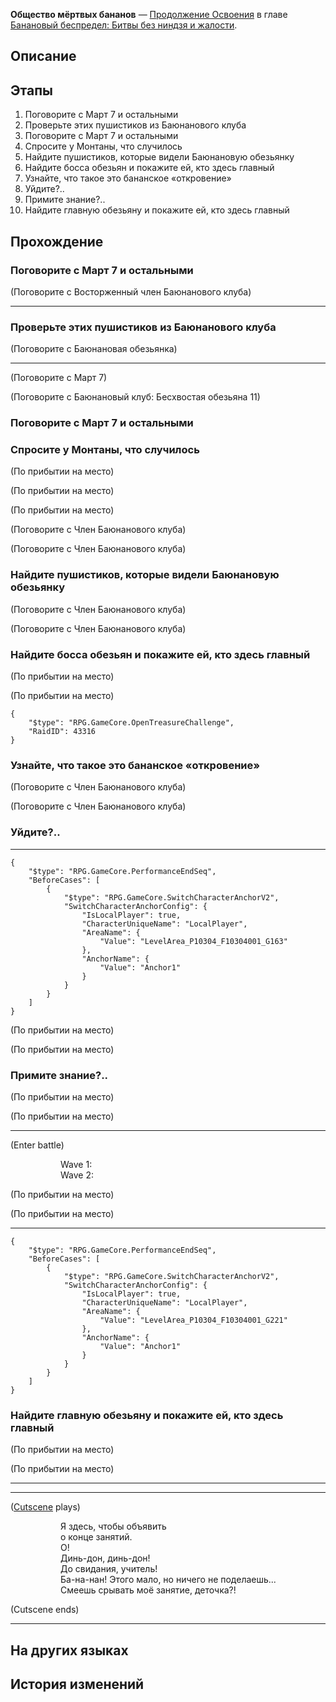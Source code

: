 {{Дополнить|Диалоги.}}
{{Миссия Инфобокс
|id              = 1034206
|Название        = 
|Изображение     = Миссия Освоения Общество мёртвых бананов.png
|Тип             = Продолжение Освоения
|События         = 
|Глава           = Банановый беспредел: Битвы без ниндзя и жалости
|Условия         = Завершена [[Продолжение Освоения]] ''[[Заводной банан]]''
|Персонажи       = Баюнановая обезьянка; Баюнановый клуб: Бесхвостая обезьяна 11; Баюнановый клуб: Человек умелый 244 - Март 7; Бутхилл; Восторженный член Баюнанового клуба; Март 7; Неизвестная Баюнановая обезьянка; Первопроходец; Преграждающие путь члены Баюнанового клуба; Член Баюнанового клуба
|СтартЛокация    = [[Пенакония]] — [[Риф потока сновидений]]
|Локации         = Риф потока сновидений
|Предыдущая      = Заводной банан
|Следующая       = Идущие за хвостом обезьяны
|Награды         = Опыт Освоения*600; Звёздный нефрит*80; Путеводитель путешественника*8; Утраченный кристалл*8; Кредиты*80 000
}}
'''Общество мёртвых бананов''' — [[Продолжение Освоения]] в главе [[Банановый беспредел: Битвы без ниндзя и жалости]].

==Описание==
{{Описание|Бутхилл встречает Март 7, которая попадает в Баюнановый клуб по чистой случайности. Бутхилл крадёт пропуск Март 7 «Отучилась мыслить», который предоставляет право премиального членства в клубе, и получает возможность лично встретиться с Баюнановой обезьянкой. Перед его глазами предстаёт иллюзия, которая контролирует психику остальных. Но обезьяньи речи не в состоянии исказить разум рейнджера, и вырвавшийся из оков Бутхилл устраивает переполох в Баюнановом клубе. И тогда сбежавшему сюда бананофессору остаётся лишь только скрыться в чёрной дыре рядом с Рифом потока сновидений вместе с полчищем маленьких обезьянок.}}

==Этапы==
# Поговорите с Март 7 и остальными
# Проверьте этих пушистиков из Баюнанового клуба
# Поговорите с Март 7 и остальными
# Спросите у Монтаны, что случилось
# Найдите пушистиков, которые видели Баюнановую обезьянку
# Найдите босса обезьян и покажите ей, кто здесь главный
# Узнайте, что такое это бананское «откровение»
# Уйдите?..
# Примите знание?..
# Найдите главную обезьяну и покажите ей, кто здесь главный

==Прохождение==
{{Дополнить}}


===Поговорите с Март 7 и остальными===
{{Описание миссии|локация=Риф потока сновидений|Приложив немало усилий, вы пробрались на территорию какого-то Баюнанового клуба. Неизвестно, кто поковырялся в мозгах у этих товарищей, но разговаривают они ещё страннее, чем вы.<br />Поговорите с ними. По крайней мере, на их фоне ваша речь довольно адекватно звучит.}}
{{Диалог Начало}}
:{{tx}}

;(Поговорите с Восторженный член Баюнанового клуба)
----
<!--Unknown TalkSentence: 103445501-->
<!--Unknown TalkSentence: 103445502-->
<!--Unknown TalkSentence: 103445503-->
<!--Unknown TalkSentence: 103445504-->
{{Диалог Конец}}

===Проверьте этих пушистиков из Баюнанового клуба===
{{Диалог Начало}}

;(Поговорите с Баюнановая обезьянка)
----
<!--Unknown TalkSentence: 103445601-->
<!--Unknown TalkSentence: 103445602-->


;(Поговорите с Март 7)
:{{tx}}
<!--Unknown TalkSentence: 103445401-->

;(Поговорите с Баюнановый клуб: Бесхвостая обезьяна 11)
<!--Unknown TalkSentence: 103445304-->

{{Диалог Конец}}

===Поговорите с Март 7 и остальными===
{{Диалог Начало}}
{{Диалог Конец}}

===Спросите у Монтаны, что случилось===
{{Диалог Начало}}
;(По прибытии на место)

;(По прибытии на место)
:{{tx}}

;(По прибытии на место)
<!--Unknown TalkSentence: 103445801-->

;(Поговорите с Член Баюнанового клуба)
<!--Unknown TalkSentence: 103445901-->
<!--Unknown TalkSentence: 103445902-->
<!--Unknown TalkSentence: 103445903-->
<!--Unknown TalkSentence: 103445904-->


;(Поговорите с Член Баюнанового клуба)
<!--Unknown TalkSentence: 103446001-->
<!--Unknown TalkSentence: 103446002-->
<!--Unknown TalkSentence: 103446003-->
{{Диалог Конец}}

===Найдите пушистиков, которые видели Баюнановую обезьянку===
{{Описание миссии|локация=Риф потока сновидений|Ладненько, Безымянная, которую вы тогда встретили, тоже здесь. По словам её подруги, кто-то видел здесь настоящую Баюнановую обезьянку. Вам любопытно, насколько сильно отличается ложная Баюнановая обезьянка от настоящей - так же, как вы от настоящей Пом-Пом?<br />Скорее всего нет. Но лучше сходить посмотреть. Не помешает собрать побольше информации, прежде чем начать стрелять.}}
{{Диалог Начало}}

;(Поговорите с Член Баюнанового клуба)
<!--Unknown TalkSentence: 103445904-->

;(Поговорите с Член Баюнанового клуба)
<!--Unknown TalkSentence: 103446003-->
:<!--1-second delay-->
<!--Unknown TalkSentence: 103446901-->
{{Диалог Конец}}

===Найдите босса обезьян и покажите ей, кто здесь главный===
{{Описание миссии|локация=Риф потока сновидений|Обезьяны посмели лезть к вам в голову. Пора бы им запомнить, что это даже опаснее, чем лезть за бананом в чёрную дыру.<br />Пистолет заряжен. Одной пулей, возможно, босса и не возьмёшь, но стоит хотя бы взглянуть на него, прежде чем спускать курок.}}
{{Диалог Начало}}
;(По прибытии на место)

;(По прибытии на место)
:{{tx}}
<pre>{
	"$type": "RPG.GameCore.OpenTreasureChallenge",
	"RaidID": 43316
}</pre>
{{Диалог Конец}}

===Узнайте, что такое это бананское «откровение»===
{{Описание миссии|локация=Риф потока сновидений|Ладненько, Безымянная, которую вы тогда встретили, тоже здесь. По словам её подруги, кто-то видел здесь настоящую Баюнановую обезьянку. Вам любопытно, насколько сильно отличается ложная Баюнановая обезьянка от настоящей - так же, как вы от настоящей Пом-Пом?<br />Скорее всего нет. Но лучше сходить посмотреть. Не помешает собрать побольше информации, прежде чем начать стрелять.}}
{{Диалог Начало}}

;(Поговорите с Член Баюнанового клуба)
<!--Unknown TalkSentence: 103445904-->

;(Поговорите с Член Баюнанового клуба)
<!--Unknown TalkSentence: 103446003-->
{{Диалог Конец}}

===Уйдите?..===
{{Описание миссии|локация=Риф потока сновидений|Степь... Знакомый запах сусла...<br />Большинство живёт в тихом отчаянии.}}
{{Диалог Начало}}
----
:{{tx}}
<pre>{
	"$type": "RPG.GameCore.PerformanceEndSeq",
	"BeforeCases": [
		{
			"$type": "RPG.GameCore.SwitchCharacterAnchorV2",
			"SwitchCharacterAnchorConfig": {
				"IsLocalPlayer": true,
				"CharacterUniqueName": "LocalPlayer",
				"AreaName": {
					"Value": "LevelArea_P10304_F10304001_G163"
				},
				"AnchorName": {
					"Value": "Anchor1"
				}
			}
		}
	]
}</pre>
;(По прибытии на место)

;(По прибытии на место)
:{{tx}}
{{Диалог Конец}}

===Примите знание?..===
{{Описание миссии|локация=Риф потока сновидений|Пламя... Крики горя... Запах горящей травы... Твою ж милашку.<br />Я слышу свой дикий первобытный крик, разлетающийся над миром.}}
{{Диалог Начало}}
;(По прибытии на место)

;(По прибытии на место)
:{{tx}}
----
:{{tx}}
;(Enter battle)
::Wave 1: {{Enemy List|Лабананорант коллектива банафедры*3/-37.5% НР}}
::Wave 2: {{Enemy List|Лабананорант коллектива банафедры*4/-37.5% НР}}
;(По прибытии на место)

;(По прибытии на место)
----
<!--Unknown TalkSentence: 103446301-->
<!--Unknown TalkSentence: 103446302-->
<pre>{
	"$type": "RPG.GameCore.PerformanceEndSeq",
	"BeforeCases": [
		{
			"$type": "RPG.GameCore.SwitchCharacterAnchorV2",
			"SwitchCharacterAnchorConfig": {
				"IsLocalPlayer": true,
				"CharacterUniqueName": "LocalPlayer",
				"AreaName": {
					"Value": "LevelArea_P10304_F10304001_G221"
				},
				"AnchorName": {
					"Value": "Anchor1"
				}
			}
		}
	]
}</pre>
{{Диалог Конец}}

===Найдите главную обезьяну и покажите ей, кто здесь главный===
{{Описание миссии|локация=Риф потока сновидений|Обезьяны посмели лезть к вам в голову. Пора бы им запомнить, что это даже опаснее, чем лезть за бананом в чёрную дыру.<br />Пистолет заряжен. Одной пулей, возможно, босса и не возьмёшь, но стоит хотя бы взглянуть на него, прежде чем спускать курок.}}
{{Диалог Начало}}
:{{tx}}
;(По прибытии на место)

;(По прибытии на место)
:{{tx}}
----
----
;([[#Gallery|Cutscene]] plays)
::Я здесь, чтобы объявить
::о конце занятий.
::О!
::Динь-дон, динь-дон!
::До свидания, учитель!
::Ба-на-нан! Этого мало, но ничего не поделаешь...
::Смеешь срывать моё занятие, деточка?!
;(Cutscene ends)
----
{{Диалог Конец}}

==На других языках==
{{На других языках
|en   = Dead Banana Society
|zhs  = 死亡蕉社
|zht  = 蕉風化雨
|ja   = 死せるバナナの会
|ko   = 죽은 바나나의 사회
|es   = La sociedad de los plátanos muertos
|fr   = Le cercle des bananes disparues
|ru   = Общество мёртвых бананов
|th   = เราจะสู้เพื่อบานาน่า
|vi   = Xã Hội Chuối Tử Vong
|de   = Der Club der toten Bananen
|id   = Asosiasi Pisang Mati
|pt   = Sociedade das Bananas Mortas
}}

==История изменений==
{{История изменений|2.7}}
